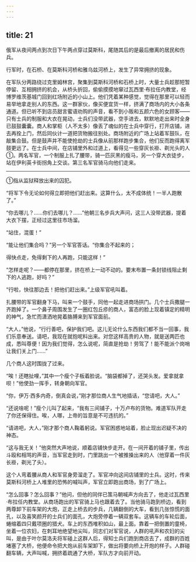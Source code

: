 ```yaml
---
---
---
```

title: 21
---





俄军从夜间两点到次日下午两点穿过莫斯科，尾随其后的是最后撤离的居民和伤兵。

行军时，在石桥、在莫斯科河桥和雅乌兹河桥上，发生了异常拥挤的现象。

在军队分两路绕过克里姆林宫，聚集到莫斯科河桥和石桥上时，大量士兵趁那短暂停留、互相拥挤的机会，从桥头折回，偷偷摸摸地窜过瓦西里·布拉任内教堂，经博罗维茨基城门回到红场附近的小山上。他们凭着某种感觉，觉得在那里可以轻而易举地拿走别人的东西。这一群家伙，像买便宜货一样，挤满了商场内的大小各条通道。但已听不到店员甜言蜜语劝购的声音，看不到小贩和五颜六色的女顾客——只有士兵的制服和大衣在晃动，士兵们没带武器，空手进去，默默地走出来时全身已鼓鼓囊囊。商人和掌柜（人不太多）像丢了魂似的在士兵中穿行，打开店铺，进去再拴上门，然后同伙计一道把货物搬往别处。商场附近的广场上站着军鼓队，在敲集合鼓。但是鼓声并不能使抢劫的士兵像从前那样跑步集合，他们反而跑得离军鼓更远了。在士兵中间，在店铺里外和过道上，看得见一些穿灰长褂、剃光头的人①。两名军官，一个制服上扎了腰带，骑一匹灰黑的瘦马，另一个穿大衣徒步，站在伊利英卡街拐角上交谈。第三名军官骑马向他们走来。

--------

①指从监狱释放出来的囚犯。

“将军下令无论如何得立即把他们赶出来。这算什么，太不成体统！一半人跑散了。”

“你去哪儿？……你们去哪儿？……”他朝三名步兵大声问，这三人没带武器，提着大衣下摆，正经过这里往市场溜。

“站住，混蛋！”

“能让他们集合吗？”另一个军官答话。“你集合不起来的；

得快点走，免得剩下的人再跑，只能这样！”

“怎样走呢？——都停在那里，挤在桥上一动不动的。要末布置一条封锁线阻止剩下的人逃跑，好吗？”

“行啦，快往那边去！把他们赶出来。”上级军官吼叫着。

扎腰带的军官翻身下马，叫来一个鼓手，同他一起走进商场拱门。几个士兵撒腿一齐跑掉了。一个鼻子周围发生了一圈红包丘疹的商人，富态的脸上现着镇定的精明的神气，急忙而潇洒地晃着胳膊来到军官面前。

“大人，”他说，“行行善吧，保护我们吧。这儿无论什么东西我们都不当一回事，我们乐意奉送。请吧，我现在就抱呢料出来。对您这样高贵的人物，就是送两匹也成，悉叫尊便！因为我们觉得，怎么说呢，简直是抢劫！劳驾了！能不能派个岗哨让我们关上门……”

几个商人这时围拢了过来。

“唉！还瞎扯哩，”其中一个瘦个子板着脸说。“脑袋都掉了，还哭头发。爱拿就拿呗！”他使劲一挥手，转身朝向军官。

“你，伊万·西多内奇，倒真会说，”刚才那位商人生气地插话，“您请吧，大人。”

“还说啥呢！”瘦个儿叫了起来，“我有三间铺子，十万卢布的货物。难道军队开走了你还保得住。唉，人哪，上帝的旨意是不可违抗的。”

“请进吧，大人，”刚才那个商人鞠着躬说。军官困惑地站着，脸止现出迟疑不决的神态。

“这与我无关！”他突然大声地说，顺着店铺快步走开。在一间开着的铺子里，传出斗殴和相骂的声音，当军官走到时，门里跳出一个被推搡出来的人（他穿着一件灰长褂，剃光了头）。

这个人弯着腰从商人和军官身旁溜走了。军官冲向这间店铺里的士兵。这时，传来莫斯科河桥上人堆里的恐怖的喊叫声，军官立即跑出商场，到了广场上。

“怎么回事？怎么回事？”他问，但他的同伴已策马朝喊声方向去了，他走过瓦西里·布拉任内教堂。从商场跑出的军官骑上马也跟着去了。当他骑马跑到桥边，看到两尊卸下前车架的大炮，正走上桥去的步兵，几辆翻倒的大车，看到几张惊慌的面孔，以及喜笑颜开的士兵们的面孔，大炮旁停着一辆双套车。这辆车的车轮后面，蜷缩着四只戴项圈的猎犬。车上的东西堆积如山，最上面。靠着一把倒置的童椅，坐着一位农妇，在刺耳地绝望地尖叫，同志们对军官说，人群的吼声和农妇的尖叫，是由于叶尔莫洛夫将军碰上这群人后，得知士兵们跑到商店去了，成群的百姓堵塞了大桥，他便命令把大炮从前车架卸下，做出将要向桥上开炮的样子。人群碰翻车辆，大声叫喊，拥挤着疏通了大桥，军队方才向前开动。